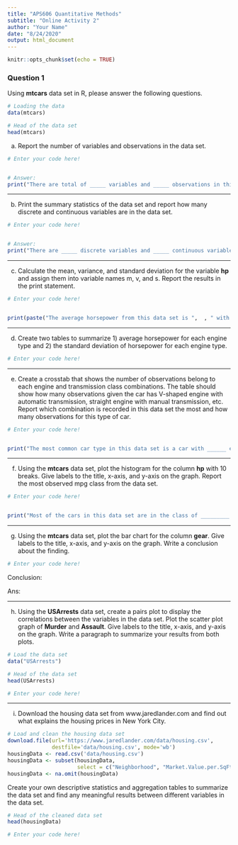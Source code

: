 ```yaml
---
title: "APS606 Quantitative Methods"
subtitle: "Online Activity 2"
author: "Your Name"
date: "8/24/2020"
output: html_document
---
```


```r
knitr::opts_chunk$set(echo = TRUE)
```

### Question 1

Using **mtcars** data set in R, please answer the following questions.

```r
# Loading the data
data(mtcars)

# Head of the data set
head(mtcars)
```

a. Report the number of variables and observations in the data set.

```r
# Enter your code here!


# Answer:
print("There are total of _____ variables and _____ observations in this data set.")
```

***

b. Print the summary statistics of the data set and report how many discrete and continuous variables are in the data set.

```r
# Enter your code here!


# Answer:
print("There are _____ discrete variables and _____ continuous variables in this data set.")
```

***

c. Calculate the mean, variance, and standard deviation for the variable **hp** and assign them into variable names m, v, and s. Report the results in the print statement.

```r
# Enter your code here!


print(paste("The average horsepower from this data set is ",  , " with variance ",  , " and standard deviation",  , "."))
```

***

d. Create two tables to summarize 1) average horsepower for each engine type and 2) the standard deviation of horsepower for each engine type.

```r
# Enter your code here!


```

***

e. Create a crosstab that shows the number of observations belong to each engine and transmission class combinations. The table should show how many observations given the car has V-shaped engine with automatic transmission, straight engine with manual transmission, etc. Report which combination is recorded in this data set the most and how many observations for this type of car.

```r
# Enter your code here!


print("The most common car type in this data set is a car with ______ engine and _____ gears. There are total of _____ cars belong to this specification in the data set.")
```

***

f. Using the **mtcars** data set, plot the histogram for the column **hp** with 10 breaks. Give labels to the title, x-axis, and y-axis on the graph. Report the most observed mpg class from the data set.

```r
# Enter your code here!


print("Most of the cars in this data set are in the class of _________ horsepower.")
```

***

g. Using the **mtcars** data set, plot the bar chart for the column **gear**. Give labels to the title, x-axis, and y-axis on the graph. Write a conclusion about the finding.

```r
# Enter your code here!


```

Conclusion:

Ans: 

***

h. Using the **USArrests** data set, create a pairs plot to display the correlations between the variables in the data set. Plot the scatter plot graph of **Murder** and **Assault**. Give labels to the title, x-axis, and y-axis on the graph. Write a paragraph to summarize your results from both plots.

```r
# Load the data set
data("USArrests")

# Head of the data set
head(USArrests)

# Enter your code here!


```

***

i. Download the housing data set from www.jaredlander.com and find out what explains the housing prices in New York City.

```r
# Load and clean the housing data set 
download.file(url='https://www.jaredlander.com/data/housing.csv',
              destfile='data/housing.csv', mode='wb')
housingData <- read.csv('data/housing.csv')
housingData <- subset(housingData, 
                      select = c("Neighborhood", "Market.Value.per.SqFt", "Boro", "Year.Built"))
housingData <- na.omit(housingData)                   
```

Create your own descriptive statistics and aggregation tables to summarize the data set and find any meaningful results between different variables in the data set.

```r
# Head of the cleaned data set
head(housingData)

# Enter your code here!


```
